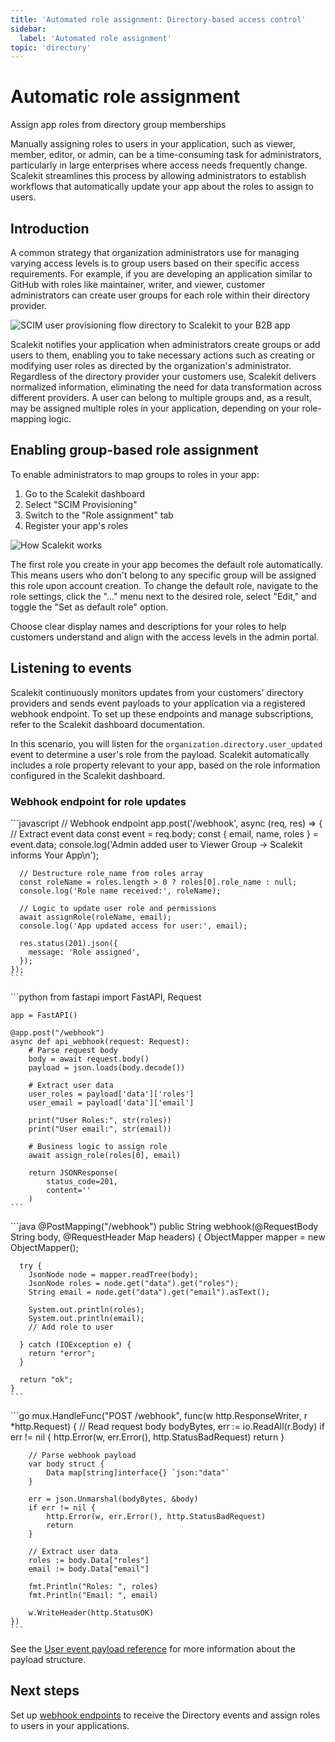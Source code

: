 ```yaml
---
title: 'Automated role assignment: Directory-based access control'
sidebar:
  label: 'Automated role assignment'
topic: 'directory'
---
```



# Automatic role assignment

Assign app roles from directory group memberships

Manually assigning roles to users in your application, such as viewer, member, editor, or admin, can be a time-consuming task for administrators, particularly in large enterprises where access needs frequently change. Scalekit streamlines this process by allowing administrators to establish workflows that automatically update your app about the roles to assign to users.

## Introduction

A common strategy that organization administrators use for managing varying access levels is to group users based on their specific access requirements. For example, if you are developing an application similar to GitHub with roles like maintainer, writer, and viewer, customer administrators can create user groups for each role within their directory provider.

![SCIM user provisioning flow directory to Scalekit to your B2B app](/assets/docs/home/guides/automatically-assign-roles/gbra-1.png)

Scalekit notifies your application when administrators create groups or add users to them, enabling you to take necessary actions such as creating or modifying user roles as directed by the organization's administrator. Regardless of the directory provider your customers use, Scalekit delivers normalized information, eliminating the need for data transformation across different providers. A user can belong to multiple groups and, as a result, may be assigned multiple roles in your application, depending on your role-mapping logic.

## Enabling group-based role assignment

To enable administrators to map groups to roles in your app:

1. Go to the Scalekit dashboard
2. Select "SCIM Provisioning"
3. Switch to the "Role assignment" tab
4. Register your app's roles

![How Scalekit works](/assets/docs/home/guides/automatically-assign-roles/automatically-assign-roles-4.png)

The first role you create in your app becomes the default role automatically. This means users who don't belong to any specific group will be assigned this role upon account creation. To change the default role, navigate to the role settings, click the "..." menu next to the desired role, select "Edit," and toggle the "Set as default role" option.

<Aside type="tip">
  Choose clear display names and descriptions for your roles to help customers understand and align with the access levels in the admin portal.
</Aside>

## Listening to events

Scalekit continuously monitors updates from your customers' directory providers and sends event payloads to your application via a registered webhook endpoint. To set up these endpoints and manage subscriptions, refer to the Scalekit dashboard documentation.

In this scenario, you will listen for the `organization.directory.user_updated` event to determine a user's role from the payload. Scalekit automatically includes a role property relevant to your app, based on the role information configured in the Scalekit dashboard.

### Webhook endpoint for role updates

<Tabs>
  <TabItem label="Node.js">
    ```javascript
    // Webhook endpoint
    app.post('/webhook', async (req, res) => {
      // Extract event data
      const event = req.body;
      const { email, name, roles } = event.data;
      console.log('Admin added user to Viewer Group -> Scalekit informs Your App\n');

      // Destructure role_name from roles array
      const roleName = roles.length > 0 ? roles[0].role_name : null;
      console.log('Role name received:', roleName);

      // Logic to update user role and permissions
      await assignRole(roleName, email);
      console.log('App updated access for user:', email);

      res.status(201).json({
        message: 'Role assigned',
      });
    });
    ```
  </TabItem>

  <TabItem label="Python">
    ```python
    from fastapi import FastAPI, Request

    app = FastAPI()

    @app.post("/webhook")
    async def api_webhook(request: Request):
        # Parse request body
        body = await request.body()
        payload = json.loads(body.decode())

        # Extract user data
        user_roles = payload['data']['roles']
        user_email = payload['data']['email']

        print("User Roles:", str(roles))
        print("User email:", str(email))

        # Business logic to assign role
        await assign_role(roles[0], email)

        return JSONResponse(
            status_code=201,
            content=''
        )
    ```
  </TabItem>

  <TabItem label="Java">
    ```java
    @PostMapping("/webhook")
    public String webhook(@RequestBody String body, @RequestHeader Map<String, String> headers) {
      ObjectMapper mapper = new ObjectMapper();

      try {
        JsonNode node = mapper.readTree(body);
        JsonNode roles = node.get("data").get("roles");
        String email = node.get("data").get("email").asText();

        System.out.println(roles);
        System.out.println(email);
        // Add role to user

      } catch (IOException e) {
        return "error";
      }

      return "ok";
    }
    ```
  </TabItem>

  <TabItem label="Go">
    ```go
    mux.HandleFunc("POST /webhook", func(w http.ResponseWriter, r *http.Request) {
        // Read request body
        bodyBytes, err := io.ReadAll(r.Body)
        if err != nil {
            http.Error(w, err.Error(), http.StatusBadRequest)
            return
        }

        // Parse webhook payload
        var body struct {
            Data map[string]interface{} `json:"data"`
        }

        err = json.Unmarshal(bodyBytes, &body)
        if err != nil {
            http.Error(w, err.Error(), http.StatusBadRequest)
            return
        }

        // Extract user data
        roles := body.Data["roles"]
        email := body.Data["email"]

        fmt.Println("Roles: ", roles)
        fmt.Println("Email: ", email)

        w.WriteHeader(http.StatusOK)
    })
    ```
  </TabItem>
</Tabs>

See the [User event payload reference](/apis#tag/Webhooks/organization.directory.user_updated) for more information about the payload structure.

## Next steps

Set up [webhook endpoints](/apis#tag/Webhooks) to receive the Directory events and assign roles to users in your applications.
